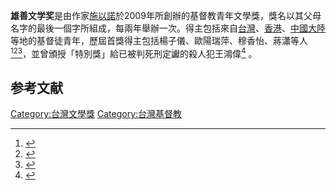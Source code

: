 {{Expand|time=2016-10-01T08:54:15+00:00}}
'''雄善文学奖'''是由作家[[施以諾|施以諾]]於2009年所創辦的基督教青年文學獎，獎名以其父母名字的最後一個字所組成，每兩年舉辦一次。得主包括來自[[台灣|台灣]]、[[香港|香港]]、[[中國大陸|中國大陸]]等地的基督徒青年，歷屆首獎得主包括楊子儀、歐陽瑞萍、穆香怡、蔣瀟等人<ref>{{cite news|title=「雄善文學獎」揭曉楊子儀《太美麗》獲首獎|language=zh-tw|url=http://www.ct.org.tw/1222078|accessdate=2009-08-24|author=記者盧明正台北報導|publisher=基督教論壇報|date=2009-08-24|archive-date=2016-10-02|archive-url=https://web.archive.org/web/20161002044132/http://www.ct.org.tw/1222078|dead-url=no}}</ref><ref>{{cite news|title= 第二屆雄善文學獎頒獎典禮得獎者盼用文字作黑暗中的光|language=zh-tw|url= http://www.ct.org.tw/1231325 |accessdate=2011-05-31|author=記者張華玲台北報導|publisher=基督教論壇報|date=2011-05-31}}</ref><ref>{{cite news|title=第三屆雄善文學獎 以盼望為主題|language=zh-tw|url=https://tw.news.yahoo.com/%E7%AC%AC%E4%B8%89%E5%B1%86%E9%9B%84%E5%96%84%E6%96%87%E5%AD%B8%E7%8D%8E-%E4%BB%A5%E7%9B%BC%E6%9C%9B%E7%82%BA%E4%B8%BB%E9%A1%8C-121300375.html|accessdate=2013-04-10|author=記者蔡惠玲台北報導|publisher=台灣醒報|date=2013-04-10|archive-date=2016-10-02|archive-url=https://web.archive.org/web/20161002195945/https://tw.news.yahoo.com/%E7%AC%AC%E4%B8%89%E5%B1%86%E9%9B%84%E5%96%84%E6%96%87%E5%AD%B8%E7%8D%8E-%E4%BB%A5%E7%9B%BC%E6%9C%9B%E7%82%BA%E4%B8%BB%E9%A1%8C-121300375.html|dead-url=no}}</ref>，並曾頒授「特別獎」給已被判死刑定讞的殺人犯王鴻偉<ref>{{cite news|title=死囚鐵窗無明天 宗教親情撫慰|language=zh-tw|url=http://www.appledaily.com.tw/realtimenews/article/new/20110301/15050/|accessdate=2011-03-01|author=記者黃旭昇|publisher=中央社|date=2011-03-01|archive-date=2016-10-01|archive-url=https://web.archive.org/web/20161001204924/http://www.appledaily.com.tw/realtimenews/article/new/20110301/15050/|dead-url=no}}</ref> 。

==参考文献==
{{reflist}}

[[Category:台灣文學獎|Category:台灣文學獎]]
[[Category:台灣基督教|Category:台灣基督教]]